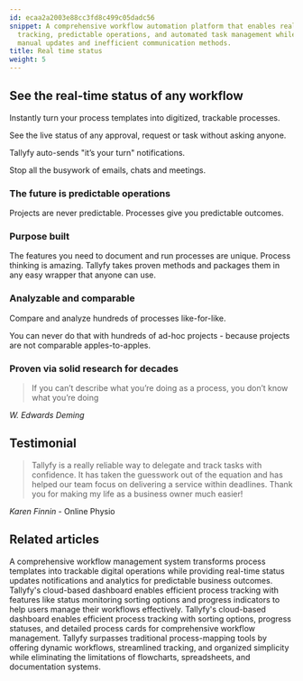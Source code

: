 ```yaml
---
id: ecaa2a2003e88cc3fd8c499c05dadc56
snippet: A comprehensive workflow automation platform that enables real-time process
  tracking, predictable operations, and automated task management while eliminating
  manual updates and inefficient communication methods.
title: Real time status
weight: 5
---
```


## See the real-time status of any workflow

Instantly turn your process templates into digitized, trackable processes.

See the live status of any approval, request or task without asking anyone.

Tallyfy auto-sends "it’s your turn" notifications.

Stop all the busywork of emails, chats and meetings.

<lite-vimeo videoid="903080339"></lite-vimeo>

### The future is predictable operations

Projects are never predictable. Processes give you predictable outcomes.

### Purpose built

The features you need to document and run processes are unique. Process thinking is amazing. Tallyfy takes proven methods and packages them in any easy wrapper that anyone can use.

### Analyzable and comparable

Compare and analyze hundreds of processes like-for-like.

You can never do that with hundreds of ad-hoc projects - because projects are not comparable apples-to-apples.

### Proven via solid research for decades

> If you can’t describe what you’re doing as a process, you don’t know what you’re doing

_W. Edwards Deming_

## Testimonial

> Tallyfy is a really reliable way to delegate and track tasks with confidence. It has taken the guesswork out of the equation and has helped our team focus on delivering a service within deadlines. Thank you for making my life as a business owner much easier!

_Karen Finnin_ - Online Physio


## Related articles
<CardGrid>
<LinkTitleCard header="<b>Features > Real time status</b>" href="/products/pro/tutorials/features/real-time-status/" > A comprehensive workflow management system transforms process templates into trackable digital operations while providing real-time status updates notifications and analytics for predictable business outcomes. </LinkTitleCard>
<LinkTitleCard header="<b>Tracker View > Manage and track my processes</b>" href="/products/pro/tracking-and-tasks/tracker-view/how-can-i-manage-and-track-my-processes-on-tallyfy/" > Tallyfy's cloud-based dashboard enables efficient process tracking with features like status monitoring sorting options and progress indicators to help users manage their workflows effectively. </LinkTitleCard>
<LinkTitleCard header="<b>Tracker View > Manage and track my processes</b>" href="/products/pro/tracking-and-tasks/tracker-view/how-can-i-manage-and-track-my-processes-on-tallyfy/" > Tallyfy's cloud-based dashboard enables efficient process tracking with sorting options, progress statuses, and detailed process cards for comprehensive workflow management. </LinkTitleCard>
<LinkTitleCard header="<b>Tracking And Tasks > Comparison with flowcharts and spreadsheets</b>" href="/products/pro/tracking-and-tasks/can-i-build-a-flowchart-in-tallyfy/" > Tallyfy surpasses traditional process-mapping tools by offering dynamic workflows, streamlined tracking, and organized simplicity while eliminating the limitations of flowcharts, spreadsheets, and documentation systems. </LinkTitleCard>
</CardGrid>